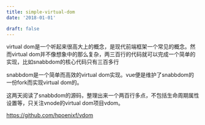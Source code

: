 ```yaml
---
title: simple-virtual-dom
date: '2018-01-01'

draft: false
---
```


virtual dom是一个听起来很高大上的概念，是现代前端框架一个常见的概念。然而virtual dom并不像想象中的那么复杂，两三百行的代码就可以完成一个简单的实现，比如snabbdom的核心代码只有三百多行

snabbdom是一个简单而高效的virtual dom实现。vue便是维护了snabbdom的一份fork而实现virtual dom的。

这两天阅读了snabbdom的源码，整理出来一个两百行多点，不包括生命周期属性设置等，只关注vnode的virtual dom项目vdom。

https://github.com/hpoenixf/vdom